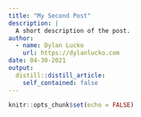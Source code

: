 ```yaml
---
title: "My Second Post"
description: |
  A short description of the post.
author:
  - name: Dylan Lucko
    url: https://dylanlucko.com
date: 04-30-2021
output:
  distill::distill_article:
    self_contained: false
---
```


```r
knitr::opts_chunk$set(echo = FALSE)
```

```r
```
